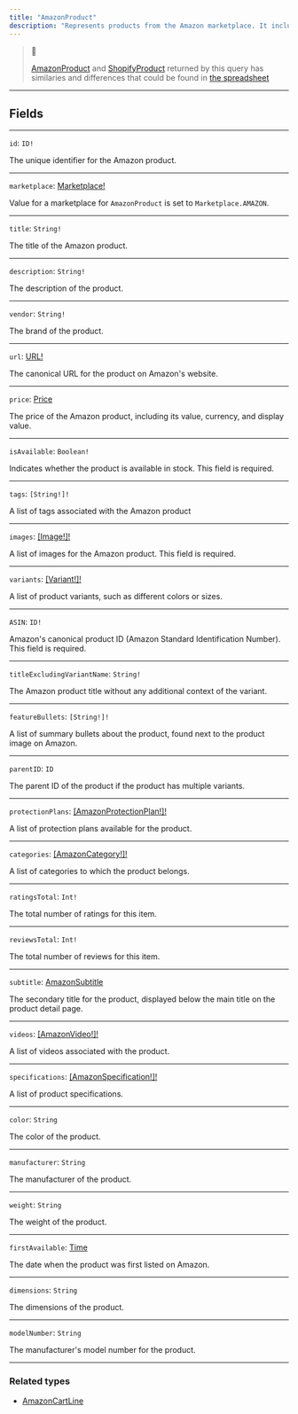 ```yaml
---
title: "AmazonProduct"
description: "Represents products from the Amazon marketplace. It includes details such as the product's title, description, price, availability, images, and other attributes. These details help the API to handle products from Amazon in a way that's consistent with products from other sources, like Shopify, and to provide users with a seamless shopping experience across different platforms."
---
```


> 📘
> 
> [AmazonProduct](/reference/amazonproduct) and [ShopifyProduct](/reference/shopifyproduct) returned by this query has similaries and differences that could be found in [the spreadsheet](/docs/amazon-and-shopify-product-comparison)

---

## Fields

---

`id`: `ID!`

The unique identifier for the Amazon product.

---

`marketplace`: [Marketplace!](/reference/marketplace)

Value for a marketplace for `AmazonProduct` is set to `Marketplace.AMAZON`.

---

`title`: `String!`

The title of the Amazon product.

---

`description`: `String!`

The description of the product.

---

`vendor`: `String!`

The brand of the product.

---

`url`: [URL!](/reference/url)

The canonical URL for the product on Amazon's website.

---

`price`: [Price](/reference/price)

The price of the Amazon product, including its value, currency, and display value.

---

`isAvailable`: `Boolean!`

Indicates whether the product is available in stock. This field is required.

---

`tags`: `[String!]!`

A list of tags associated with the Amazon product

---

`images`: [\[Image!\]!](/reference/image)

A list of images for the Amazon product. This field is required.

---

`variants`: [\[Variant!\]!](https://rye-docs.readme.io/reference/variant)

A list of product variants, such as different colors or sizes.

---

`ASIN`: `ID!`

Amazon's canonical product ID (Amazon Standard Identification Number). This field is required.

---

`titleExcludingVariantName`: `String!`

The Amazon product title without any additional context of the variant.

---

`featureBullets`: `[String!]!`

A list of summary bullets about the product, found next to the product image on Amazon.

---

`parentID`: `ID`

The parent ID of the product if the product has multiple variants.

---

`protectionPlans`: [\[AmazonProtectionPlan!\]!](https://rye-docs.readme.io/reference/amazonprotectionplan)

 A list of protection plans available for the product.

---

`categories`: [\[AmazonCategory!\]!](https://rye-docs.readme.io/reference/amazoncategory)

A list of categories to which the product belongs.

---

`ratingsTotal`: `Int!`

The total number of ratings for this item.

---

`reviewsTotal`: `Int!`

The total number of reviews for this item.

---

`subtitle`: [AmazonSubtitle](https://rye-docs.readme.io/reference/amazonsubtitle)

The secondary title for the product, displayed below the main title on the product detail page.

---

`videos`: [\[AmazonVideo!\]!](https://rye-docs.readme.io/reference/amazonvideo)

A list of videos associated with the product.

---

`specifications`: [\[AmazonSpecification!\]!](https://rye-docs.readme.io/reference/amazonspecification)

A list of product specifications.

---

`color`: `String`

The color of the product.

---

`manufacturer`: `String`

The manufacturer of the product.

---

`weight`: `String`

The weight of the product.

---

`firstAvailable`: [Time](/reference/time)

The date when the product was first listed on Amazon.

---

`dimensions`: `String`

The dimensions of the product.

---

`modelNumber`: `String`

The manufacturer's model number for the product.

---

### Related types

* [AmazonCartLine](/reference/amazoncartline)
